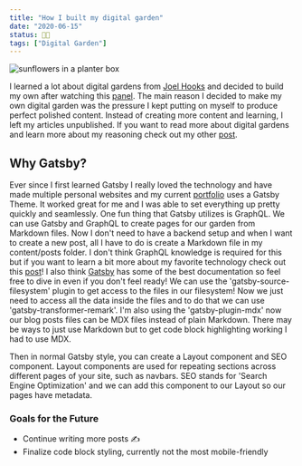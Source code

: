 ```yaml
---
title: "How I built my digital garden"
date: "2020-06-15"
status: 👩‍🌾
tags: ["Digital Garden"]
---
```


<img src="/building-digital-garden.png" alt="sunflowers in a planter box" />

I learned a lot about digital gardens from [Joel Hooks](https://joelhooks.com/) and decided to build my own after watching this [panel](https://egghead.io/lessons/egghead-sector-the-future-of-mdx-and-digital-gardens). The main reason I decided to make my own digital garden was the pressure I kept putting on myself to produce perfect polished content. Instead of creating more content and learning, I left my articles unpublished. If you want to read more about digital gardens and learn more about my reasoning check out my other [post](https://the-learning-project.netlify.app/digital-garden/).

## Why Gatsby?

Ever since I first learned Gatsby I really loved the technology and have made multiple personal websites and my current [portfolio](https://jenniferwilliams.dev/) uses a Gatsby Theme. It worked great for me and I was able to set everything up pretty quickly and seamlessly. One fun thing that Gatsby utilizes is GraphQL. We can use Gatsby and GraphQL to create pages for our garden from Markdown files. Now I don't need to have a backend setup and when I want to create a new post, all I have to do is create a Markdown file in my content/posts folder. I don't think GraphQL knowledge is required for this but if you want to learn a bit more about my favorite technology check out this [post](https://the-learning-project.netlify.app/what-is-graphql/)! I also think [Gatsby](https://www.gatsbyjs.org/tutorial/part-five/) has some of the best documentation so feel free to dive in even if you don't feel ready! We can use the 'gatsby-source-filesystem' plugin to get access to the files in our filesystem! Now we just need to access all the data inside the files and to do that we can use 'gatsby-transformer-remark'. I'm also using the 'gatsby-plugin-mdx' now our blog posts files can be MDX files instead of plain Markdown. There may be ways to just use Markdown but to get code block highlighting working I had to use MDX.

Then in normal Gatsby style, you can create a Layout component and SEO component. Layout components are used for repeating sections across different pages of your site, such as navbars. SEO stands for 'Search Engine Optimization' and we can add this component to our Layout so our pages have metadata.

### Goals for the Future

- Continue writing more posts ✍️
- Finalize code block styling, currently not the most mobile-friendly
